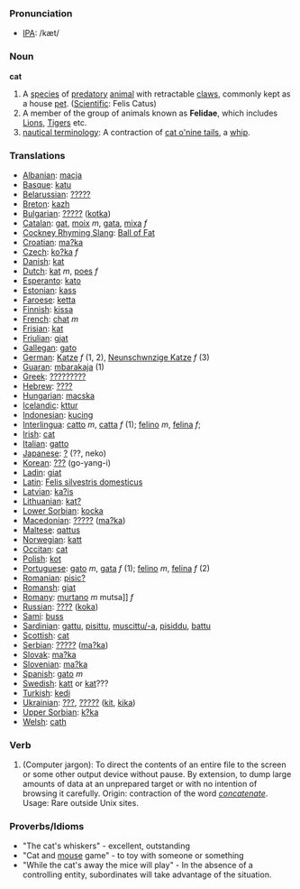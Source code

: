 === Pronunciation ===
*[[w:IPA|IPA]]: /kæt/

=== Noun ===

'''cat'''

#A [[species]] of [[predatory]] [[animal]]  with retractable [[claw]]s, commonly kept as a house [[pet]]. ([[Scientific]]: Felis Catus)
#A member of the group of animals known as '''Felidae''', which includes [[Lion]]s, [[Tiger]]s etc.
#[[nautical terminology]]: A contraction of [[cat o'nine tails]], a [[whip]].

=== Translations ===
*[[Albanian]]: [[macja]]
*[[Basque]]: [[katu]]
*[[Belarussian]]: [[?????]]
*[[Breton]]: [[kazh]]
*[[Bulgarian]]: [[?????]] ([[kotka]])
*[[Catalan]]: [[gat]], [[moix]] ''m'', [[gata]], [[mixa]] ''f''
*[[Cockney Rhyming Slang]]: [[Ball of Fat]]
*[[Croatian]]: [[ma?ka]]
*[[Czech]]: [[ko?ka]] ''f''
*[[Danish]]: [[kat]]
*[[Dutch]]: [[kat]] ''m'', [[poes]] ''f''
*[[Esperanto]]: [[kato]]
*[[Estonian]]: [[kass]]
*[[Faroese]]: [[ketta]]
*[[Finnish]]: [[kissa]]
*[[French]]: [[chat]] ''m''
*[[Frisian]]: [[kat]]
*[[Friulian]]: [[gjat]]
*[[Gallegan]]: [[gato]]
*[[German]]: [[Katze]] ''f'' (1, 2), [[Neunschwnzige Katze]] ''f'' (3)
*[[Guaran]]: [[mbarakaja]] (1)
*[[Greek]]: [[?????????]] '' ''
*[[Hebrew]]: [[????]]
*[[Hungarian]]: [[macska]]
*[[Icelandic]]: [[kttur]]
*[[Indonesian]]: [[kucing]]
*[[Interlingua]]: [[catto]] ''m'', [[catta]] ''f'' (1); [[felino]] ''m'', [[felina]] ''f''; 
*[[Irish]]: [[cat]]
*[[Italian]]: [[gatto]]
*[[Japanese]]: [[?]] (??, neko)
*[[Korean]]: [[???]] (go-yang-i) 
*[[Ladin]]: [[giat]]
*[[Latin]]: [[Felis silvestris domesticus]] '' ''
*[[Latvian]]: [[ka?is]]
*[[Lithuanian]]: [[kat?]]
*[[Lower Sorbian]]: [[kocka]]
*[[Macedonian]]: [[?????]] ([[ma?ka]])
*[[Maltese]]: [[qattus]]
*[[Norwegian]]: [[katt]]
*[[Occitan]]: [[cat]]
*[[Polish]]: [[kot]]
*[[Portuguese]]: [[gato]] ''m'', [[gata]] ''f'' (1); [[felino]] ''m'', [[felina]] ''f'' (2)
*[[Romanian]]: [[pisic?]]
*[[Romansh]]: [[giat]]
*[[Romany]]: [[murtano]] ''m'' mutsa]] ''f''
*[[Russian]]: [[????]] ([[koka]]) '' ''
*[[Sami]]: [[buss]]
*[[Sardinian]]: [[gattu]], [[pisittu]], [[muscittu/-a]], [[pisiddu]], [[battu]]
*[[Scottish]]: [[cat]]
*[[Serbian]]: [[?????]] ([[ma?ka]])
*[[Slovak]]: [[ma?ka]]
*[[Slovenian]]: [[ma?ka]]
*[[Spanish]]: [[gato]] ''m''
*[[Swedish]]: [[katt]] or [[kat]]???
*[[Turkish]]: [[kedi]]
*[[Ukrainian]]: [[???]], [[?????]] ([[kit]], [[kika]])
*[[Upper Sorbian]]: [[k?ka]]
*[[Welsh]]: [[cath]]

=== Verb ===
#(Computer jargon): To direct the contents of an entire file to the screen or some other output device without pause. By extension, to dump large amounts of data at an unprepared target or with no intention of browsing it carefully. Origin: contraction of the word ''[[concatenate]]''. Usage: Rare outside Unix sites. 

=== Proverbs/Idioms ===
* &quot;The cat's whiskers&quot; - excellent, outstanding
* &quot;Cat and [[mouse]] game&quot; - to toy with someone or something
* &quot;While the cat's away the mice will play&quot; - In the absence of a controlling entity, subordinates will take advantage of the situation.